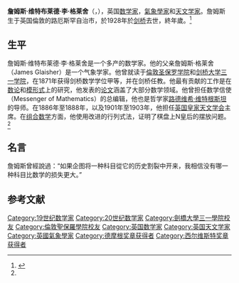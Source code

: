 '''詹姆斯·维特布莱德·李·格莱舍'''（{{lang-en|'''James Whitbread Lee Glaisher'''}}，{{bd|1848年|11月5日|1928年|12月7日}}），英国[[数学家|数学家]]，[[氣象學家|氣象學家]]和[[天文学家|天文学家]]。詹姆斯生于英国倫敦的路厄斯罕自治市，於1928年於[[剑桥|剑桥]]去世，終年{{age|1848|11|5|1928|12|7}}歲。<ref name="bio">{{Cite web |url=http://www-history.mcs.st-and.ac.uk/Biographies/Glaisher.html |title=Glaisher biography |access-date=2013-12-26 |archive-date=2019-11-04 |archive-url=https://web.archive.org/web/20191104102652/http://www-history.mcs.st-and.ac.uk/Biographies/Glaisher.html |dead-url=no }}</ref>

==生平==
詹姆斯·维特布莱德·李·格莱舍是一个多产的数学家。他的父亲詹姆斯·格莱舍（James Glaisher）是一个气象学家。他曾就读于[[倫敦圣保罗学院|倫敦圣保罗学院]]和[[剑桥大学三一学院|剑桥大学三一学院]]，在1871年获得剑桥数学学位甲等，并在剑桥任教。他最有贡献的工作是在[[数论|数论]]和[[模形式|模形式]]上的研究，他发表的[[论文|论文]]涵盖了大部分数学领域。他曾担任数学信使（Messenger of Mathematics）的总编辑，他也是哲学家[[路德维希·维特根斯坦|路德维希·维特根斯坦]]的导师。在1886年至1888年，以及1901年至1903年，他担任[[英国皇家天文学会|英国皇家天文学会]]主席。在[[组合数学|组合数学]]方面，他使用改进的行列式法，证明了棋盘上N皇后的摆放问题。<ref name="bio"/>

==名言==
詹姆斯曾經說過：“如果企图将一种科目從它的历史割裂中开来，我相信没有哪一种科目比数学的损失更大。”

==参考文献==
{{reflist}}

{{德摩根奖章获得者}}
{{西尔维斯特奖章获得者}}
{{Authority control}}
{{DEFAULTSORT:Glaisher, James Whitbread Lee}}
[[Category:19世纪数学家|Category:19世纪数学家]]
[[Category:20世纪数学家|Category:20世纪数学家]]
[[Category:劍橋大學三一學院校友|Category:劍橋大學三一學院校友]]
[[Category:倫敦聖保羅學院校友|Category:倫敦聖保羅學院校友]]
[[Category:英国数学家|Category:英国数学家]]
[[Category:英国天文学家|Category:英国天文学家]]
[[Category:英國氣象學家|Category:英國氣象學家]]
[[Category:德摩根奖章获得者|Category:德摩根奖章获得者]]
[[Category:西尔维斯特奖章获得者|Category:西尔维斯特奖章获得者]]